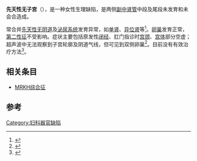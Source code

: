 {{medical}}
'''先天性无子宫'''（{{lang-en|congenital absence of uterus}}），是一种女性生理缺陷，是两侧[[副中肾管|副中肾管]]中段及尾段未发育和未会合造成。

常合并[[先天性无阴道|先天性无阴道]]及[[泌尿系统|泌尿系统]]发育异常，如[[单肾|单肾]]、[[异位肾|异位肾]]等<ref>{{cite journal|author=王明乾, 林蓓|title=先天性无阴道的治疗现状|journal=中国实用妇科与产科杂志|year=2004|volume=20|issue=9|pages=569-570|url=http://www.cqvip.com/qk/90644a/200409/10674727.html|accessdate=2014-08-24|archive-date=2014-08-26|archive-url=https://web.archive.org/web/20140826114941/http://www.cqvip.com/qk/90644a/200409/10674727.html|dead-url=no}}</ref>。[[卵巢|卵巢]]发育正常，[[第二性征|第二性征]]不受影响。症状主要包括原发性[[闭经|闭经]]、肛门指诊时[[宫颈|宫颈]]、[[宫体|宫体]]部分空虚；超声波中无法观察到子宫轮廓及阴道气线，但可见到双侧卵巢<ref>{{cite journal|author=刘新民|title=先天性无阴道的诊治|journal=中国实用妇科与产科杂志|year=2009|volume=12|pages=895-898|url=http://www.cqvip.com/qk/90644a/200912/32379643.html|accessdate=2014-08-24|archive-date=2015-09-23|archive-url=https://web.archive.org/web/20150923231607/http://www.cqvip.com/qk/90644a/200912/32379643.html|dead-url=no}}</ref>。目前没有有效治疗方法<ref>{{cite journal|author=严沁, 席晓薇, 万小平|title=先天性无阴道, 有子宫或无子宫的腹腔镜手术技巧及并发症防治|journal=实用妇产科杂志|year=2010|volume=26|issue=5|pages=335-337|url=http://www.cnki.com.cn/Article/CJFDTotal-SFCZ201005008.htm|accessdate=2014-08-24|archive-date=2014-08-26|archive-url=https://web.archive.org/web/20140826113653/http://www.cnki.com.cn/Article/CJFDTotal-SFCZ201005008.htm|dead-url=no}}</ref>。

==相关条目==
* [[MRKH综合征|MRKH综合征]]

==参考==
{{reflist}}
{{医学小作品}}
{{女性生殖器官先天异常}}
[[Category:妇科器官缺陷|Category:妇科器官缺陷]]